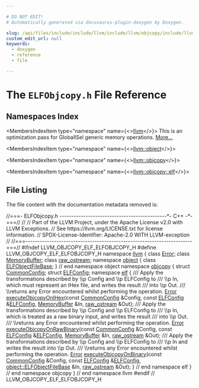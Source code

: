 ```yaml
---

# DO NOT EDIT!
# Automatically generated via docusaurus-plugin-doxygen by Doxygen.

slug: /api/files/include/include/llvm/include/llvm/objcopy/include/llvm/objcopy/elf/elfobjcopy-h
custom_edit_url: null
keywords:
  - doxygen
  - reference
  - file

---
```





# The `ELFObjcopy.h` File Reference

<DoxygenPage pluginConfig={pluginConfig}>



## Namespaces Index

<MembersIndex>

<MembersIndexItem
  type="namespace"
  name={<><a href="/docs/api/namespaces/llvm">llvm</a></>}>
This is an optimization pass for GlobalISel generic memory operations. <a href="/docs/api/namespaces/llvm/#details">More...</a>
</MembersIndexItem>

<MembersIndexItem
  type="namespace"
  name={<><a href="/docs/api/namespaces/llvm/object">llvm::object</a></>}>
</MembersIndexItem>

<MembersIndexItem
  type="namespace"
  name={<><a href="/docs/api/namespaces/llvm/objcopy">llvm::objcopy</a></>}>
</MembersIndexItem>

<MembersIndexItem
  type="namespace"
  name={<><a href="/docs/api/namespaces/llvm/objcopy/elf">llvm::objcopy::elf</a></>}>
</MembersIndexItem>

</MembersIndex>


## File Listing

The file content with the documentation metadata removed is:

<ProgramListing>

<Link id="l00001" /><CodeLine lineNumber="1"><span class="doxyHighlightComment">//===- ELFObjcopy.h ---------------------------------------------&#42;- C++ -&#42;-===//</span></CodeLine>
<Link id="l00002" /><CodeLine lineNumber="2"><span class="doxyHighlightComment">//</span></CodeLine>
<Link id="l00003" /><CodeLine lineNumber="3"><span class="doxyHighlightComment">// Part of the LLVM Project, under the Apache License v2.0 with LLVM Exceptions.</span></CodeLine>
<Link id="l00004" /><CodeLine lineNumber="4"><span class="doxyHighlightComment">// See https://llvm.org/LICENSE.txt for license information.</span></CodeLine>
<Link id="l00005" /><CodeLine lineNumber="5"><span class="doxyHighlightComment">// SPDX-License-Identifier: Apache-2.0 WITH LLVM-exception</span></CodeLine>
<Link id="l00006" /><CodeLine lineNumber="6"><span class="doxyHighlightComment">//</span></CodeLine>
<Link id="l00007" /><CodeLine lineNumber="7"><span class="doxyHighlightComment">//===----------------------------------------------------------------------===//</span></CodeLine>
<Link id="l00008" /><CodeLine lineNumber="8"></CodeLine>
<Link id="l00009" /><CodeLine lineNumber="9"><span class="doxyHighlightPreprocessor">#ifndef LLVM&#95;OBJCOPY&#95;ELF&#95;ELFOBJCOPY&#95;H</span></CodeLine>
<Link id="l00010" /><CodeLine lineNumber="10"><span class="doxyHighlightPreprocessor">#define LLVM&#95;OBJCOPY&#95;ELF&#95;ELFOBJCOPY&#95;H</span></CodeLine>
<Link id="l00011" /><CodeLine lineNumber="11"></CodeLine>
<Link id="l00012" /><CodeLine lineNumber="12"><span class="doxyHighlightKeyword">namespace </span><span class="doxyHighlight"><a href="/docs/api/namespaces/llvm">llvm</a> &#123;</span></CodeLine>
<Link id="l00013" /><CodeLine lineNumber="13"><span class="doxyHighlightKeyword">class </span><span class="doxyHighlight"><a href="/docs/api/classes/llvm/error">Error</a>;</span></CodeLine>
<Link id="l00014" /><CodeLine lineNumber="14"><span class="doxyHighlightKeyword">class </span><span class="doxyHighlight"><a href="/docs/api/classes/llvm/memorybuffer">MemoryBuffer</a>;</span></CodeLine>
<Link id="l00015" /><CodeLine lineNumber="15"><span class="doxyHighlightKeyword">class </span><span class="doxyHighlight"><a href="/docs/api/classes/llvm/raw-ostream">raw&#95;ostream</a>;</span></CodeLine>
<Link id="l00016" /><CodeLine lineNumber="16"></CodeLine>
<Link id="l00017" /><CodeLine lineNumber="17"><span class="doxyHighlightKeyword">namespace </span><span class="doxyHighlight"><a href="/docs/api/namespaces/llvm/object">object</a> &#123;</span></CodeLine>
<Link id="l00018" /><CodeLine lineNumber="18"><span class="doxyHighlightKeyword">class </span><span class="doxyHighlight"><a href="/docs/api/classes/llvm/object/elfobjectfilebase">ELFObjectFileBase</a>;</span></CodeLine>
<Link id="l00019" /><CodeLine lineNumber="19"><span class="doxyHighlight">&#125; </span><span class="doxyHighlightComment">// end namespace object</span></CodeLine>
<Link id="l00020" /><CodeLine lineNumber="20"></CodeLine>
<Link id="l00021" /><CodeLine lineNumber="21"><span class="doxyHighlightKeyword">namespace </span><span class="doxyHighlight"><a href="/docs/api/namespaces/llvm/objcopy">objcopy</a> &#123;</span></CodeLine>
<Link id="l00022" /><CodeLine lineNumber="22"><span class="doxyHighlightKeyword">struct </span><span class="doxyHighlight"><a href="/docs/api/structs/llvm/objcopy/commonconfig">CommonConfig</a>;</span></CodeLine>
<Link id="l00023" /><CodeLine lineNumber="23"><span class="doxyHighlightKeyword">struct </span><span class="doxyHighlight"><a href="/docs/api/structs/llvm/objcopy/elfconfig">ELFConfig</a>;</span></CodeLine>
<Link id="l00024" /><CodeLine lineNumber="24"></CodeLine>
<Link id="l00025" /><CodeLine lineNumber="25" lineLink="/docs/api/namespaces/llvm/objcopy/elf"><span class="doxyHighlightKeyword">namespace </span><span class="doxyHighlight"><a href="/docs/api/namespaces/llvm/objcopy/elf">elf</a> &#123;</span></CodeLine>
<Link id="l00026" /><CodeLine lineNumber="26"><span class="doxyHighlightComment">/// Apply the transformations described by \\p Config and \\p ELFConfig to</span></CodeLine>
<Link id="l00027" /><CodeLine lineNumber="27"><span class="doxyHighlightComment">/// \\p In, which must represent an IHex file, and writes the result</span></CodeLine>
<Link id="l00028" /><CodeLine lineNumber="28"><span class="doxyHighlightComment">/// into \\p Out.</span></CodeLine>
<Link id="l00029" /><CodeLine lineNumber="29"><span class="doxyHighlightComment">/// \\returns any Error encountered whilst performing the operation.</span></CodeLine>
<Link id="l00030" /><CodeLine lineNumber="30"><span class="doxyHighlight"><a href="/docs/api/classes/llvm/error">Error</a> <a href="/docs/api/namespaces/llvm/objcopy/elf/#a19ff9cfed0ad17d7b4d3cde1c2b940f4">executeObjcopyOnIHex</a>(</span><span class="doxyHighlightKeyword">const</span><span class="doxyHighlight"> <a href="/docs/api/structs/llvm/objcopy/commonconfig">CommonConfig</a> &amp;Config,</span></CodeLine>
<Link id="l00031" /><CodeLine lineNumber="31"><span class="doxyHighlight">                           </span><span class="doxyHighlightKeyword">const</span><span class="doxyHighlight"> <a href="/docs/api/structs/llvm/objcopy/elfconfig">ELFConfig</a> &amp;<a href="/docs/api/structs/llvm/objcopy/elfconfig">ELFConfig</a>, <a href="/docs/api/classes/llvm/memorybuffer">MemoryBuffer</a> &amp;In,</span></CodeLine>
<Link id="l00032" /><CodeLine lineNumber="32"><span class="doxyHighlight">                           <a href="/docs/api/classes/llvm/raw-ostream">raw&#95;ostream</a> &amp;Out);</span></CodeLine>
<Link id="l00033" /><CodeLine lineNumber="33"></CodeLine>
<Link id="l00034" /><CodeLine lineNumber="34"><span class="doxyHighlightComment">/// Apply the transformations described by \\p Config and \\p ELFConfig to</span></CodeLine>
<Link id="l00035" /><CodeLine lineNumber="35"><span class="doxyHighlightComment">/// \\p In, which is treated as a raw binary input, and writes the result</span></CodeLine>
<Link id="l00036" /><CodeLine lineNumber="36"><span class="doxyHighlightComment">/// into \\p Out.</span></CodeLine>
<Link id="l00037" /><CodeLine lineNumber="37"><span class="doxyHighlightComment">/// \\returns any Error encountered whilst performing the operation.</span></CodeLine>
<Link id="l00038" /><CodeLine lineNumber="38"><span class="doxyHighlight"><a href="/docs/api/classes/llvm/error">Error</a> <a href="/docs/api/namespaces/llvm/objcopy/elf/#ae86d4be0de6470d9b5ac070eaa69c41e">executeObjcopyOnRawBinary</a>(</span><span class="doxyHighlightKeyword">const</span><span class="doxyHighlight"> <a href="/docs/api/structs/llvm/objcopy/commonconfig">CommonConfig</a> &amp;Config,</span></CodeLine>
<Link id="l00039" /><CodeLine lineNumber="39"><span class="doxyHighlight">                                </span><span class="doxyHighlightKeyword">const</span><span class="doxyHighlight"> <a href="/docs/api/structs/llvm/objcopy/elfconfig">ELFConfig</a> &amp;<a href="/docs/api/structs/llvm/objcopy/elfconfig">ELFConfig</a>, <a href="/docs/api/classes/llvm/memorybuffer">MemoryBuffer</a> &amp;In,</span></CodeLine>
<Link id="l00040" /><CodeLine lineNumber="40"><span class="doxyHighlight">                                <a href="/docs/api/classes/llvm/raw-ostream">raw&#95;ostream</a> &amp;Out);</span></CodeLine>
<Link id="l00041" /><CodeLine lineNumber="41"></CodeLine>
<Link id="l00042" /><CodeLine lineNumber="42"><span class="doxyHighlightComment">/// Apply the transformations described by \\p Config and \\p ELFConfig to</span></CodeLine>
<Link id="l00043" /><CodeLine lineNumber="43"><span class="doxyHighlightComment">/// \\p In and writes the result into \\p Out.</span></CodeLine>
<Link id="l00044" /><CodeLine lineNumber="44"><span class="doxyHighlightComment">/// \\returns any Error encountered whilst performing the operation.</span></CodeLine>
<Link id="l00045" /><CodeLine lineNumber="45"><span class="doxyHighlight"><a href="/docs/api/classes/llvm/error">Error</a> <a href="/docs/api/namespaces/llvm/objcopy/elf/#a55af853235c79ddae3c55b4670a825dd">executeObjcopyOnBinary</a>(</span><span class="doxyHighlightKeyword">const</span><span class="doxyHighlight"> <a href="/docs/api/structs/llvm/objcopy/commonconfig">CommonConfig</a> &amp;Config,</span></CodeLine>
<Link id="l00046" /><CodeLine lineNumber="46"><span class="doxyHighlight">                             </span><span class="doxyHighlightKeyword">const</span><span class="doxyHighlight"> <a href="/docs/api/structs/llvm/objcopy/elfconfig">ELFConfig</a> &amp;<a href="/docs/api/structs/llvm/objcopy/elfconfig">ELFConfig</a>,</span></CodeLine>
<Link id="l00047" /><CodeLine lineNumber="47"><span class="doxyHighlight">                             <a href="/docs/api/classes/llvm/object/elfobjectfilebase">object::ELFObjectFileBase</a> &amp;In, <a href="/docs/api/classes/llvm/raw-ostream">raw&#95;ostream</a> &amp;Out);</span></CodeLine>
<Link id="l00048" /><CodeLine lineNumber="48"></CodeLine>
<Link id="l00049" /><CodeLine lineNumber="49"><span class="doxyHighlight">&#125; </span><span class="doxyHighlightComment">// end namespace elf</span></CodeLine>
<Link id="l00050" /><CodeLine lineNumber="50"><span class="doxyHighlight">&#125; </span><span class="doxyHighlightComment">// end namespace objcopy</span></CodeLine>
<Link id="l00051" /><CodeLine lineNumber="51"><span class="doxyHighlight">&#125; </span><span class="doxyHighlightComment">// end namespace llvm</span></CodeLine>
<Link id="l00052" /><CodeLine lineNumber="52"></CodeLine>
<Link id="l00053" /><CodeLine lineNumber="53"><span class="doxyHighlightPreprocessor">#endif </span><span class="doxyHighlightComment">// LLVM&#95;OBJCOPY&#95;ELF&#95;ELFOBJCOPY&#95;H</span></CodeLine>

</ProgramListing>


</DoxygenPage>
